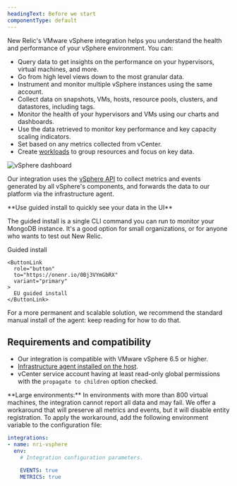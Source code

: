 ```yaml
---
headingText: Before we start
componentType: default
---
```


New Relic's VMware vSphere integration helps you understand the health and performance of your vSphere environment. You can:

* Query data to get insights on the performance on your hypervisors, virtual machines, and more.
* Go from high level views down to the most granular data.
* Instrument and monitor multiple vSphere instances using the same account.
* Collect data on snapshots, VMs, hosts, resource pools, clusters, and datastores, including tags.
* Monitor the health of your hypervisors and VMs using our charts and dashboards.
* Use the data retrieved to monitor key performance and key capacity scaling indicators.
* Set <InlinePopover type="alerts"/> based on any metrics collected from vCenter.
* Create [workloads](/docs/new-relic-one/use-new-relic-one/core-concepts/new-relic-one-workloads-isolate-resolve-incidents-faster) to group resources and focus on key data.

<img
  title="vSphere dashboard"
  alt="vSphere dashboard"
  src="/images/infrastructure_screenshot-full_vmware-vsphere-ui.webp"
/>

Our integration uses the [vSphere API](https://code.vmware.com/apis/704/vsphere) to collect metrics and events generated by all vSphere's components, and forwards the data to our platform via the infrastructure agent.

<Callout variant="tip">
  **Use guided install to quickly see your data in the UI**

  The guided install is a single CLI command you can run to monitor your MongoDB instance. It's a good option for small organizations, or for anyone who wants to test out New Relic.

  <ButtonGroup>
    <ButtonLink
      role="button"
      to="https://onenr.io/0Bj3VYmGbRX"
      variant="primary"
    >
      Guided install
    </ButtonLink>

    <ButtonLink
      role="button"
      to="https://onenr.io/0Bj3VYmGbRX"
      variant="primary"
    >
      EU guided install
    </ButtonLink>
  </ButtonGroup>

  For a more permanent and scalable solution, we recommend the standard manual install of the agent: keep reading for how to do that.
</Callout>

## Requirements and compatibility

* Our integration is compatible with VMware vSphere 6.5 or higher.
* [Infrastructure agent installed on the host](/docs/infrastructure/install-infrastructure-agent/get-started/install-infrastructure-agent-new-relic).
* vCenter service account having at least read-only global permissions with the `propagate to children` option checked.

<Callout variant="important">
  <DNT>**Large environments:**</DNT> In environments with more than 800 virtual machines, the integration cannot report all data and may fail. We offer a workaround that will preserve all metrics and events, but it will disable entity registration. To apply the workaround, add the following environment variable to the configuration file:

  ```yaml
  integrations:
  - name: nri-vsphere
    env:
      # Integration configuration parameters.

      EVENTS: true
      METRICS: true

  ```
</Callout>
